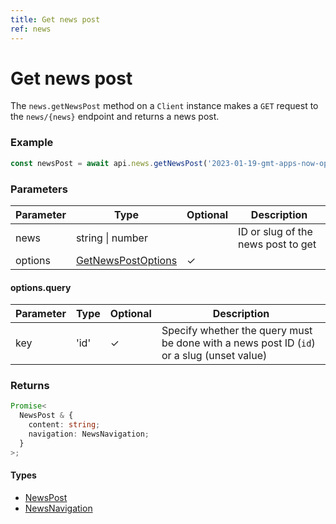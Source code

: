 ```yaml
---
title: Get news post
ref: news
---
```


# Get news post

The `news.getNewsPost` method on a `Client` instance makes a `GET` request to the `news/{news}` endpoint and returns a news post.

### Example

```ts
const newsPost = await api.news.getNewsPost('2023-01-19-gmt-apps-now-open');
```

### Parameters

| Parameter | Type                                                    | Optional | Description                        |
| --------- | ------------------------------------------------------- | -------- | ---------------------------------- |
| news      | string \| number                                        |          | ID or slug of the news post to get |
| options   | [GetNewsPostOptions](/references/get-news-post-options) | ✓        |                                    |

#### options.query

| Parameter | Type | Optional | Description                                                                               |
| --------- | ---- | -------- | ----------------------------------------------------------------------------------------- |
| key       | 'id' | ✓        | Specify whether the query must be done with a news post ID (`id`) or a slug (unset value) |

### Returns

```ts
Promise<
  NewsPost & {
    content: string;
    navigation: NewsNavigation;
  }
>;
```

#### Types

- [NewsPost](/references/news-post)
- [NewsNavigation](/references/news-navigation)
